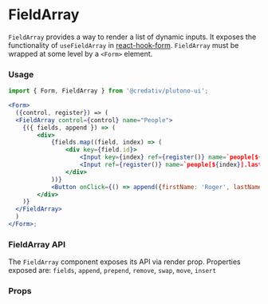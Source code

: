 
<Meta title="MDX|FieldArray" component={FieldArray} />

# FieldArray

`FieldArray` provides a way to render a list of dynamic inputs. It exposes the functionality of `useFieldArray` in [react-hook-form](https://react-hook-form.com/advanced-usage/#FieldArrays). `FieldArray` must be wrapped at some level by a `<Form>` element.

### Usage

```jsx
import { Form, FieldArray } from '@credativ/plutono-ui';

<Form>
  ({control, register}) => (
  <FieldArray control={control} name="People">
    {({ fields, append }) => (
        <div>
            {fields.map((field, index) => (
                <div key={field.id}>
                    <Input key={index} ref={register()} name=`people[${index}].firstName` value={field.firstName} />
                    <Input ref={register()} name=`people[${index}].lastName` value={field.lastName} />
                </div>
            ))}
            <Button onClick={() => append({firstName: 'Roger', lastName: 'Waters'})}>Append</Button>
        </div>
    )}
  </FieldArray>
  )
</Form>;
```

### FieldArray API

The `FieldArray` component exposes its API via render prop. Properties exposed are: `fields`, `append`, `prepend`, `remove`, `swap`, `move`, `insert`

### Props

<Props of={FieldArray} />
